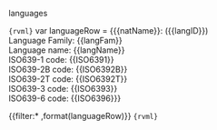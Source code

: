 <!--` parts2 -->
languages
<!--` parts2/ -->


```{rvml}```
var languageRow = {{{natName}}: ({{langID}})</br>Language Family: {{langFam}}</br>Language name: {{langName}}</br>ISO639-1 code: {{ISO6391}}</br>ISO639-2B code: {{ISO6392B}}</br>ISO639-2T code: {{ISO6392T}}</br>ISO639-3 code: {{ISO6393}}</br>ISO639-6 code: {{ISO6396}}}


{{filter:* ,format(languageRow)}}
```{rvml}```
